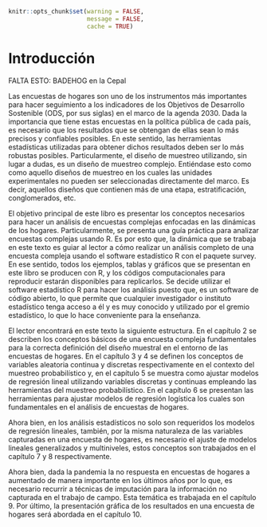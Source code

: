 ```r
knitr::opts_chunk$set(warning = FALSE, 
                      message = FALSE,
                      cache = TRUE)
```

# Introducción

FALTA ESTO: BADEHOG en la Cepal

Las encuestas de hogares son uno de los instrumentos más importantes para hacer seguimiento a los indicadores de los Objetivos de Desarrollo Sostenible (ODS, por sus siglas) en el marco de la agenda 2030. Dada la importancia que tiene estas encuestas en la política pública de cada país, es necesario que los resultados que se obtengan de ellas sean lo más precisos y confiables posibles. En este sentido, las herramientas estadísticas utilizadas para obtener dichos resultados deben ser lo más robustas posibles. Particularmente, el diseño de muestreo utilizando, sin lugar a dudas, es un diseño de muestreo complejo.  Entiéndase esto como como aquello diseños de muestreo en los cuales las unidades experimentales no pueden ser seleccionadas directamente del marco. Es decir, aquellos diseños que contienen más de una etapa, estratificación, conglomerados, etc. 

El objetivo principal de este libro es presentar los conceptos necesarios para hacer un análisis de encuestas complejas enfocadas en las dinámicas de los hogares.  Particularmente, se presenta una guía práctica para analizar encuestas complejas usando R. Es por esto que, la dinámica que se trabaja en este texto es guiar al lector a cómo realizar un análisis completo de una encuesta compleja usando el software estadístico R con el paquete survey. En ese sentido, todos los ejemplos, tablas y gráficos que se presentan en este libro se producen con R, y los códigos computacionales para reproducir estarán disponibles para replicarlos. Se decide utilizar el software estadístico R para hacer los análisis puesto que, es un software de código abierto, lo que permite que cualquier investigador o instituto estadístico tenga acceso a él y es muy conocido y utilizado por el gremio estadístico, lo que lo hace conveniente para la enseñanza.

El lector encontrará en este texto la siguiente estructura. En el capítulo 2 se describen los conceptos básicos de una encuesta compleja fundamentales para la correcta definición del diseño muestral en el entorno de las encuestas de hogares. En el capítulo 3 y 4 se definen los conceptos de variables aleatoria continua y discretas respectivamente en el contexto del muestreo probabilístico y, en el capítulo 5 se muestra como ajustar modelos de regresión lineal utilizando variables discretas y continuas  empleando las herramientas del muestreo probabilístico. En el capítulo 6 se presentan las herramientas para ajustar modelos de regresión logística los cuales son fundamentales en el análisis de encuestas de hogares.

Ahora bien, en los análisis estadísticos no solo son requeridos los modelos de regresión lineales, también, por la misma naturaleza de las variables capturadas en una encuesta de hogares, es necesario el ajuste de modelos lineales generalizados y multiniveles, estos conceptos son trabajados en el capítulo 7 y 8 respectivamente.

Ahora bien, dada la pandemia la no respuesta en encuestas de hogares a aumentado de manera importante en los últimos años por lo que, es necesario recurrir a técnicas de imputación para la información no capturada en el trabajo de campo. Esta temática es trabajada en el capítulo 9. Por último, la presentación gráfica de los resultados en una encuesta de hogares será abordada en el capítulo 10.


